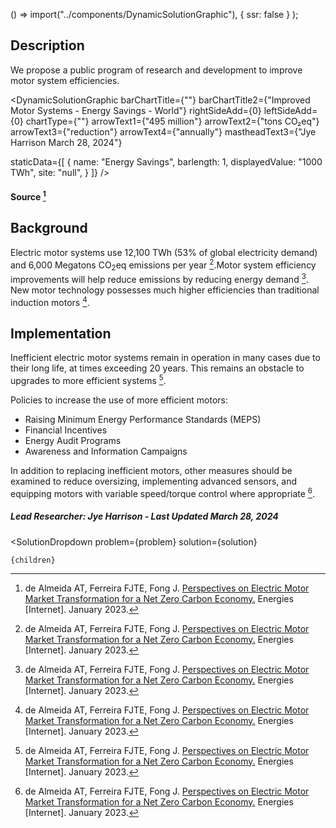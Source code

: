 

  () => import("../components/DynamicSolutionGraphic"),
  { ssr: false }
);

## Description

We propose a public program of research and development to improve motor system efficiencies.

<DynamicSolutionGraphic
  barChartTitle={""}
  barChartTitle2={"Improved Motor Systems - Energy Savings - World"}
  rightSideAdd={0}
  leftSideAdd={0}
  chartType={""}
  arrowText1={"495 million"}
  arrowText2={"tons CO₂eq"}
  arrowText3={"reduction"}
  arrowText4={"annually"}
  mastheadText3={"Jye Harrison March 28, 2024"}

   staticData={[
    {
      name: "Energy Savings",
      barlength: 1,
      displayedValue: "1000 TWh",
      site: "null",
    }
  ]}
/>

#### Source [^"3"]

## Background

Electric motor systems use 12,100 TWh (53% of global electricity demand) and 6,000 Megatons CO<sub>2</sub>eq emissions per year  [^"3"].Motor system efficiency improvements will help reduce emissions by reducing energy demand [^"3"]. New motor technology possesses much higher efficiencies than traditional induction motors [^"3"].


## Implementation

Inefficient electric motor systems remain in operation in many cases due to their long life, at times exceeding 20 years. This remains an obstacle to upgrades to more efficient systems  [^"3"].

Policies to increase the use of more efficient motors:

- Raising Minimum Energy Performance Standards (MEPS)
- Financial Incentives
- Energy Audit Programs
- Awareness and Information Campaigns

In addition to replacing inefficient motors, other measures should be examined to reduce oversizing, implementing advanced sensors, and equipping motors with variable speed/torque control where appropriate [^"3"].

##### Lead Researcher: Jye Harrison - Last Updated March 28, 2024


[^"1"]: Zhang B, Song Z, Liu S, Huang R, Liu C. [Overview of Integrated Electric Motor Drives: Opportunities and Challenges.](http://dx.doi.org/10.3390/en15218299) Energies [Internet]. November 2022.
[^"2"]: UN Environment - Global Environment Facility, United for Efficiency (U4E). [Accelerating the Global Adoption of Energy-Efficient Electric Motors and Motor Systems.](https://united4efficiency.org/wp-content/uploads/2019/09/U4E_Motor_Model-Regulation_Final_20190920.pdf) U4E Policy Guide Series. July 2019.
[^"3"]: de Almeida AT, Ferreira FJTE, Fong J. [Perspectives on Electric Motor Market Transformation for a Net Zero Carbon Economy.](http://dx.doi.org/10.3390/en16031248) Energies [Internet]. January 2023.



  <SolutionDropdown 
    problem={problem} 
    solution={solution}
  >
    {children}
  </SolutionDropdown>